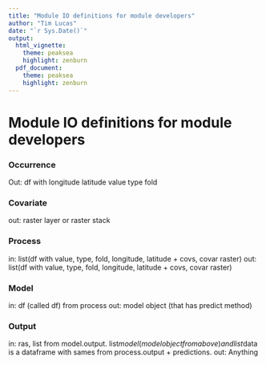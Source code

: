 ```yaml
---
title: "Module IO definitions for module developers"
author: "Tim Lucas"
date: "`r Sys.Date()`"
output: 
  html_vignette:
    theme: peaksea
    highlight: zenburn
  pdf_document:
    theme: peaksea
    highlight: zenburn
---
```

<!--
%\VignetteEngine{knitr::knitr}
%\VignetteIndexEntry{Module IO definitions for module developers}
-->


# Module IO definitions for module developers

### Occurrence
Out: df with longitude latitude value type fold

### Covariate
out: raster layer or raster stack

### Process
in: list(df with value, type, fold, longitude, latitude + covs, covar raster)
out:  list(df with value, type, fold, longitude, latitude + covs, covar raster)


### Model
in: df (called df) from process
out: model object (that has predict method)

### Output
in: ras, list from model.output. list$model (model object from above) and list$data is a dataframe with sames from process.output + predictions. 
out: Anything




